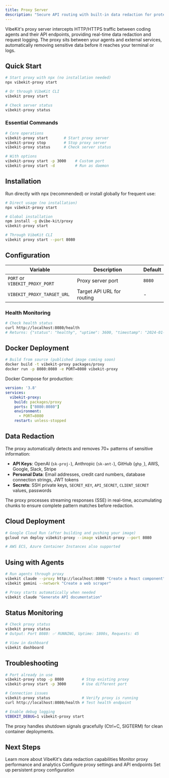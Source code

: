 ```yaml
---
title: Proxy Server
description: "Secure API routing with built-in data redaction for protecting sensitive information in agent communications."
---
```


VibeKit's proxy server intercepts HTTP/HTTPS traffic between coding agents and their API endpoints, providing real-time data redaction and request logging. The proxy sits between your agents and external services, automatically removing sensitive data before it reaches your terminal or logs.

## Quick Start

```bash
# Start proxy with npx (no installation needed)
npx vibekit-proxy start

# Or through VibeKit CLI
vibekit proxy start

# Check server status
vibekit-proxy status
```

### Essential Commands

```bash
# Core operations
vibekit-proxy start       # Start proxy server
vibekit-proxy stop        # Stop proxy server  
vibekit-proxy status      # Check server status

# With options
vibekit-proxy start -p 3000    # Custom port
vibekit-proxy start -d         # Run as daemon
```

## Installation

Run directly with npx (recommended) or install globally for frequent use:

```bash
# Direct usage (no installation)
npx vibekit-proxy start

# Global installation
npm install -g @vibe-kit/proxy
vibekit-proxy start

# Through VibeKit CLI
vibekit proxy start --port 8080
```

## Configuration

| Variable | Description | Default |
|----------|-------------|---------|
| `PORT` or `VIBEKIT_PROXY_PORT` | Proxy server port | `8080` |
| `VIBEKIT_PROXY_TARGET_URL` | Target API URL for routing | - |

### Health Monitoring

```bash
# Check health status
curl http://localhost:8080/health
# Returns: {"status": "healthy", "uptime": 3600, "timestamp": "2024-01-15T10:30:00.000Z", "requestCount": 142}
```

## Docker Deployment

```bash
# Build from source (published image coming soon)
docker build -t vibekit-proxy packages/proxy
docker run -p 8080:8080 -e PORT=8080 vibekit-proxy
```

Docker Compose for production:
```yaml
version: '3.8'
services:
  vibekit-proxy:
    build: packages/proxy
    ports: ["8080:8080"]
    environment:
      - PORT=8080
    restart: unless-stopped
```

## Data Redaction

The proxy automatically detects and removes 70+ patterns of sensitive information:

- **API Keys**: OpenAI (`sk-proj-`), Anthropic (`sk-ant-`), GitHub (`ghp_`), AWS, Google, Slack, Stripe
- **Personal Data**: Email addresses, credit card numbers, database connection strings, JWT tokens
- **Secrets**: SSH private keys, `SECRET_KEY`, `API_SECRET`, `CLIENT_SECRET` values, passwords

The proxy processes streaming responses (SSE) in real-time, accumulating chunks to ensure complete pattern matches before redaction.

## Cloud Deployment

```bash
# Google Cloud Run (after building and pushing your image)
gcloud run deploy vibekit-proxy --image vibekit-proxy --port 8080

# AWS ECS, Azure Container Instances also supported
```

## Using with Agents

```bash
# Run agents through proxy
vibekit claude --proxy http://localhost:8080 "Create a React component"
vibekit gemini --network "Create a web scraper"

# Proxy starts automatically when needed
vibekit claude "Generate API documentation"
```

## Status Monitoring

```bash
# Check proxy status
vibekit proxy status
# Output: Port 8080: ✅ RUNNING, Uptime: 1800s, Requests: 45

# View in dashboard
vibekit dashboard
```

## Troubleshooting

```bash
# Port already in use
vibekit-proxy stop -p 8080        # Stop existing proxy
vibekit-proxy start -p 3000       # Use different port

# Connection issues  
vibekit-proxy status              # Verify proxy is running
curl http://localhost:8080/health # Test health endpoint

# Enable debug logging
VIBEKIT_DEBUG=1 vibekit-proxy start
```

The proxy handles shutdown signals gracefully (Ctrl+C, SIGTERM) for clean container deployments.

## Next Steps

<CardGroup cols={2}>
  <Card title="Built-in Redaction" icon="shield-check" href="/cli/redaction">
    Learn more about VibeKit's data redaction capabilities
  </Card>
  <Card title="Observability" icon="chart-line" href="/cli/observability">
    Monitor proxy performance and analytics
  </Card>
  <Card title="Environment Variables" icon="code" href="/cli/environment-variables">
    Configure proxy settings and API endpoints
  </Card>
  <Card title="Configuration Files" icon="gear" href="/cli/configuration-files">
    Set up persistent proxy configuration
  </Card>
</CardGroup>